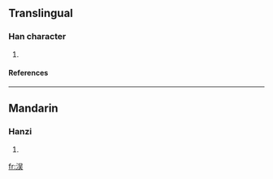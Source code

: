 ==Translingual==
===Han character===
{{Han char|rn=85|rad=水|as=07|sn=10|four=3613<sub>4</sub>|canj=水口一大 (ERMK), 水口女大 (ERVK)}}
# {{defn|Han|sort=水07}}
====References====
{{Han ref|kx=0620.100|dkj=17456|hdz=31624.100|uh=6D16|ud=27926|bh=D264|bd=53860}}
----
==Mandarin==
===Hanzi===
{{cmn-hanzi|pin=[[wú]] (wu2)|wg=wu<sup>2</sup>}}
# {{defn|Mandarin}}






[[fr:洖]]